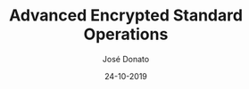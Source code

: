 ---
title: Advanced Encrypted Standard Operations
type: article
author: José Donato
file: /CRY_CS2.pdf
snippet: Brief case study about the operations that make AES algorithm an excellent encryption algorithm.
date: '24-10-2019'
---